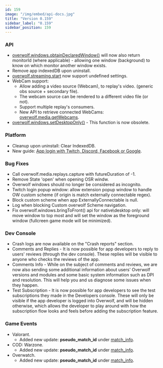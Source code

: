 ```yaml
---
id: 159
image: "/img/embed/api-docs.jpg"
title: "Version 0.159"
sidebar_label: "0.159"
sidebar_position: 159
---
```


### API

* [overwolf.windows.obtainDeclaredWindow()](/api/windows#obtaindeclaredwindowwindowname-callback) will now also return monitorId (where applicable) - allowing one window (background) to know on which monitor another window exists. 
* Remove app indexedDB upon uninstall.
* [overwolf.streaming.start](/api/streaming#startsettings-callback) now support undefined settings.
* WebCam support: 
  * Allow adding a video source (Webcam), to replay's video. (generic obs source + secondary file).
  * The webcam source can be rendered to a different video file (or not).
  * Support multiple replay's consumers.
  * New API to retrieve connected WebCams: [overwolf.media.getWebcams](/api/media#getwebcamscallback).
* [overwolf.windows.setDesktopOnly()](/api/windows#setdesktoponlywindowid-shouldbedesktoponly-callback) - This function is now obsolete.

### Platform

* Cleanup upon uninstall: Clear IndexedDB.
* New guide: [App login with Twitch, Discord, Facebook or Google](/topics/integrations/login-with-twitch).

### Bug Fixes

* Call overwolf.media.replays.capture with futureDuration of -1.
* Remove State 'open' when opening OSR windw.
* Overwolf windows should no longer be considered as incognito.
* Twitch login popup window: allow extension popup window to handle OW custom scheme (if origin is match externally connectable regex).
* Block custom scheme when app ExternallyConnectable is null.
* Log when blocking Custom overwolf Scheme navigation.
* Fix overwolf.windows.bringToFront() api for native\desktop only: will move window to top most and will set the window as the foreground window (fullcreen game mode will be minimized).

### Dev Console

* Crash logs are now available on the "Crash reports" section.
* Comments and Replies - It is now possible for app developers to reply to users' reviews (through the dev console). These replies will be visible to anyone who checks the reviews of the app.
* Comments Info - While on the subject of comments and reviews, we are now also sending some additional information about users' Overwolf versions and modules and some basic system information such as DPI and resolution. This will help you and us diagnose some issues when they happen.
* Test Subscription - It is now possible for app developers to see the test subscriptions they made in the Developers console. These will only be visible if the app developer is logged into Overwolf, and will be hidden otherwise, which allows the developer to play around with how the subscription flow looks and feels before adding the subscription feature.

### Game Events

* Valorant.
  * Added new update: **pseudo_match_id**  under [match_info](/api/games/events/valorant#match_info).
* COD: Warzone.
  * Added new update: **pseudo_match_id**  under [match_info](/api/games/events/call-of-duty-warzone#match_info).
* Overwatch.
  * Added new update: **pseudo_match_id**  under [match_info](/api/games/events/overwatch#match_info).

